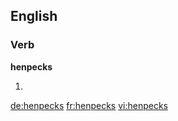 ==English==

===Verb===
'''henpecks'''

# {{en-third-person singular of|henpeck}}

[[de:henpecks]]
[[fr:henpecks]]
[[vi:henpecks]]